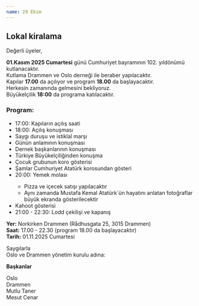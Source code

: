 ```yaml
---
name: 29 Ekim
---
```

<div style={{ fontFamily: "Arial, sans-serif", fontSize: "16px", color: "#222" }}>
    <h2>Lokal kiralama</h2>
    <p>Değerli üyeler,</p>
    <p>
      <strong>01.Kasım 2025 Cumartesi</strong> günü Cumhuriyet bayramının 102. yıldönümü kutlanacaktır.<br />
      Kutlama Drammen ve Oslo derneği ile beraber yapılacaktır.<br />
      Kapılar <strong>17.00</strong> da açılıyor ve program <strong>18.00</strong> da başlayacaktır.<br />
      Herkesin zamanında gelmesini bekliyoruz.<br />
      Büyükelçilik <strong>18:00</strong> da programa katılacaktır.
    </p>
    <h3>Program:</h3>
    <ul>
      <li>17:00: Kapıların açılış saati</li>
      <li>18:00: Açılış konuşması</li>
      <li>Saygı duruşu ve istiklal marşı</li>
      <li>Günün anlamının konuşması</li>
      <li>Dernek başkanlarının konuşması</li>
      <li>Türkiye Büyükelçiliğinden konuşma</li>
      <li>Çocuk grubunun koro gösterisi</li>
      <li>Şamlar Cumhuriyet Atatürk korosundan gösteri</li>
      <li>20:00: Yemek molası</li>
          <ul>
      <li>Pizza ve içecek satışı yapılacaktır</li>
      <li>Aynı zamanda Mustafa Kemal Atatürk´ün hayatını anlatan fotoğraflar büyük ekranda gösterilecektir</li>
      </ul>
      <li>Kahoot gösterisi</li>
      <li>21:00 - 22:30: Lodd çekilişi ve kapanış</li>
    </ul>
    <p>
      <strong>Yer:</strong> Norkirken Drammen (Rådhusgata 25, 3015 Drammen)<br />
      <strong>Saat:</strong> 17.00 - 22.30 (program 18.00 da başlayacaktır)<br />
      <strong>Tarih:</strong> 01.11.2025 Cumartesi
    </p>
    <p>
      Saygılarla<br />Oslo ve Drammen yönetim kurulu adına:
    </p>
    <p><strong>Başkanlar</strong></p>
    <div style={{ display: "flex", justifyContent: "space-between", marginTop: "10px" }}>
      <div>Oslo</div>
      <div>Drammen</div>
    </div>
    <div style={{ display: "flex", justifyContent: "space-between" }}>
      <div>Mutlu Taner</div>
      <div>Mesut Cenar</div>
    </div>
  </div>